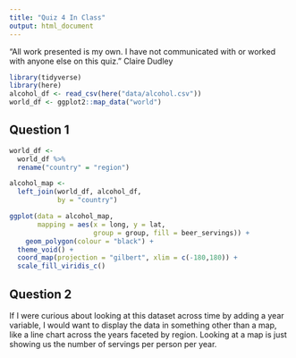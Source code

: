 ```yaml
---
title: "Quiz 4 In Class"
output: html_document
---
```


“All work presented is my own. I have not communicated with or worked with anyone else on this quiz.”
Claire Dudley

```r
library(tidyverse)
library(here)
alcohol_df <- read_csv(here("data/alcohol.csv"))
world_df <- ggplot2::map_data("world")
```

## Question 1
```r
world_df <-
  world_df %>%
  rename("country" = "region")
```

```r
alcohol_map <-
  left_join(world_df, alcohol_df,
            by = "country")
```

```r
ggplot(data = alcohol_map,
       mapping = aes(x = long, y = lat,
                     group = group, fill = beer_servings)) + 
    geom_polygon(colour = "black") +
  theme_void() + 
  coord_map(projection = "gilbert", xlim = c(-180,180)) +
  scale_fill_viridis_c()
```

## Question 2

If I were curious about looking at this dataset across time by adding a year variable, I would want to display the data in something other than a map, like a line chart across the years faceted by region. Looking at a map is just showing us the number of servings per person per year.

